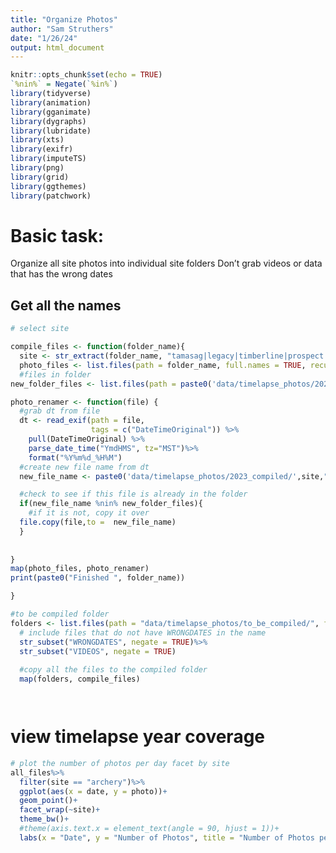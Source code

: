 ```yaml
---
title: "Organize Photos"
author: "Sam Struthers"
date: "1/26/24"
output: html_document
---
```


```r

knitr::opts_chunk$set(echo = TRUE)
`%nin%` = Negate(`%in%`)
library(tidyverse)
library(animation)
library(gganimate)
library(dygraphs)
library(lubridate)
library(xts)
library(exifr)
library(imputeTS)
library(png)
library(grid)
library(ggthemes)
library(patchwork)
```
# Basic task:
Organize all site photos into individual site folders
Don't grab videos or data that has the wrong dates

## Get all the names

```r
# select site

compile_files <- function(folder_name){
  site <- str_extract(folder_name, "tamasag|legacy|timberline|prospect|boxelder|archery|riverbluffs|rist|elc")
  photo_files <- list.files(path = folder_name, full.names = TRUE, recursive = TRUE)
  #files in folder
new_folder_files <- list.files(path = paste0('data/timelapse_photos/2023_compiled/',site), full.names = TRUE)

photo_renamer <- function(file) {
  #grab dt from file
  dt <- read_exif(path = file,
                  tags = c("DateTimeOriginal")) %>%
    pull(DateTimeOriginal) %>%
    parse_date_time("YmdHMS", tz="MST")%>%
    format("%Y%m%d_%H%M")
  #create new file name from dt
  new_file_name <- paste0('data/timelapse_photos/2023_compiled/',site,"/", dt,'.JPG')

  #check to see if this file is already in the folder
  if(new_file_name %nin% new_folder_files){
    #if it is not, copy it over
  file.copy(file,to =  new_file_name)  
  }
  
  
}
map(photo_files, photo_renamer)
print(paste0("Finished ", folder_name))

}

#to be compiled folder
folders <- list.files(path = "data/timelapse_photos/to_be_compiled/", full.names = TRUE)%>%
  # include files that do not have WRONGDATES in the name
  str_subset("WRONGDATES", negate = TRUE)%>%
  str_subset("VIDEOS", negate = TRUE)
  
  #copy all the files to the compiled folder
  map(folders, compile_files)




```

# view timelapse year coverage
```r


 
# plot the number of photos per day facet by site
all_files%>%
  filter(site == "archery")%>%
  ggplot(aes(x = date, y = photo))+
  geom_point()+
  facet_wrap(~site)+
  theme_bw()+
  #theme(axis.text.x = element_text(angle = 90, hjust = 1))+
  labs(x = "Date", y = "Number of Photos", title = "Number of Photos per Day")
```

